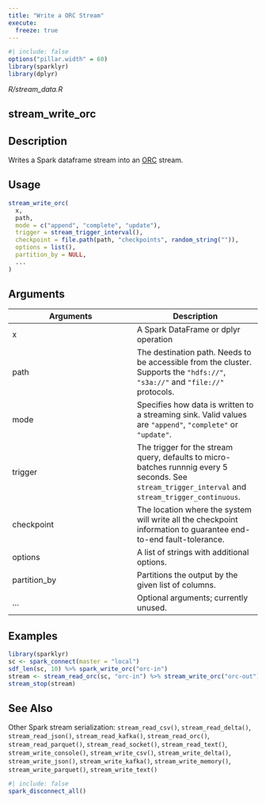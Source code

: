 ```yaml
---
title: "Write a ORC Stream"
execute:
  freeze: true
---
```


```r
#| include: false
options("pillar.width" = 60)
library(sparklyr) 
library(dplyr)
```

*R/stream_data.R*

## stream_write_orc

## Description
Writes a Spark dataframe stream into an [ORC](https://orc.apache.org/) stream. 


## Usage
```r
stream_write_orc( 
  x, 
  path, 
  mode = c("append", "complete", "update"), 
  trigger = stream_trigger_interval(), 
  checkpoint = file.path(path, "checkpoints", random_string("")), 
  options = list(), 
  partition_by = NULL, 
  ... 
) 
```

## Arguments
|Arguments|Description|
|---|---|
| x | A Spark DataFrame or dplyr operation |
| path | The destination path. Needs to be accessible from the cluster. Supports the `"hdfs://"`, `"s3a://"` and `"file://"` protocols. |
| mode | Specifies how data is written to a streaming sink. Valid values are `"append"`, `"complete"` or `"update"`. |
| trigger | The trigger for the stream query, defaults to micro-batches runnnig every 5 seconds. See `stream_trigger_interval` and `stream_trigger_continuous`. |
| checkpoint | The location where the system will write all the checkpoint information to guarantee end-to-end fault-tolerance. |
| options | A list of strings with additional options. |
| partition_by | Partitions the output by the given list of columns. |
| ... | Optional arguments; currently unused. |





## Examples
```r
library(sparklyr)
sc <- spark_connect(master = "local") 
sdf_len(sc, 10) %>% spark_write_orc("orc-in") 
stream <- stream_read_orc(sc, "orc-in") %>% stream_write_orc("orc-out") 
stream_stop(stream) 
```

## See Also
Other Spark stream serialization:  `stream_read_csv()`, `stream_read_delta()`, `stream_read_json()`, `stream_read_kafka()`, `stream_read_orc()`, `stream_read_parquet()`, `stream_read_socket()`, `stream_read_text()`, `stream_write_console()`, `stream_write_csv()`, `stream_write_delta()`, `stream_write_json()`, `stream_write_kafka()`, `stream_write_memory()`, `stream_write_parquet()`, `stream_write_text()`


```r
#| include: false
spark_disconnect_all()
```
